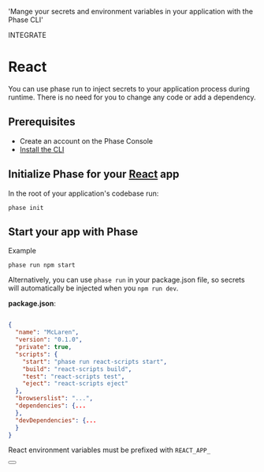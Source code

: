 
  'Mange your secrets and environment variables in your application with the Phase CLI'

<Tag variant="small">INTEGRATE</Tag>

# React

You can use phase run to inject secrets to your application process during runtime. There is no need for you to change any code or add a dependency.

## Prerequisites

- Create an account on the Phase Console
- [Install the CLI](/cli)

## Initialize Phase for your [React](https://react.dev) app

In the root of your application's codebase run:

```fish
phase init
```

## Start your app with Phase

Example

```fish
phase run npm start
```

Alternatively, you can use `phase run` in your package.json file, so secrets will automatically be injected when you `npm run dev`.

**package.json**:

```json

{
  "name": "McLaren",
  "version": "0.1.0",
  "private": true,
  "scripts": {
    "start": "phase run react-scripts start",
    "build": "react-scripts build",
    "test": "react-scripts test",
    "eject": "react-scripts eject"
  },
  "browserslist": "...",
  "dependencies": {...
  },
  "devDependencies": {...
  }
}
```

<Note>React environment variables must be prefixed with `REACT_APP_`</Note>

<div className="not-prose">
  <Button
    href="https://create-react-app.dev/docs/adding-custom-environment-variables"
    variant="text"
    arrow="right"
    children="React Docs"
  />
</div>
